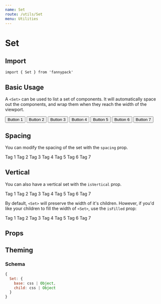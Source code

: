 ```yaml
---
name: Set
route: /utils/Set
menu: Utilities
---
```



# Set

## Import

`import { Set } from 'fannypack'`

## Basic Usage

A `<Set>` can be used to list a set of components. It will automatically space out the components, and wrap them when they reach the width of the viewport.

<Playground>
  <Set>
    <Button>Button 1</Button>
    <Button>Button 2</Button>
    <Button>Button 3</Button>
    <Button>Button 4</Button>
    <Button>Button 5</Button>
    <Button>Button 6</Button>
    <Button>Button 7</Button>
  </Set>
</Playground>

## Spacing

You can modify the spacing of the set with the `spacing` prop.

<Playground>
  <Set spacing="minor-1">
    <Tag>Tag 1</Tag>
    <Tag>Tag 2</Tag>
    <Tag>Tag 3</Tag>
    <Tag>Tag 4</Tag>
    <Tag>Tag 5</Tag>
    <Tag>Tag 6</Tag>
    <Tag>Tag 7</Tag>
  </Set>
</Playground>

## Vertical

You can also have a vertical set with the `isVertical` prop.

<Playground>
  <Set isVertical spacing="minor-1">
    <Tag>Tag 1</Tag>
    <Tag>Tag 2</Tag>
    <Tag>Tag 3</Tag>
    <Tag>Tag 4</Tag>
    <Tag>Tag 5</Tag>
    <Tag>Tag 6</Tag>
    <Tag>Tag 7</Tag>
  </Set>
</Playground>

By default, `<Set>` will preserve the width of it's children. However, if you'd like your children to fill the width of `<Set>`, use the `isFilled` prop:

<Playground>
  <Set isVertical isFilled spacing="minor-1">
    <Tag>Tag 1</Tag>
    <Tag>Tag 2</Tag>
    <Tag>Tag 3</Tag>
    <Tag>Tag 4</Tag>
    <Tag>Tag 5</Tag>
    <Tag>Tag 6</Tag>
    <Tag>Tag 7</Tag>
  </Set>
</Playground>

## Props

<PropsTable component={Set} />

## Theming

### Schema

```jsx
{
  Set: {
    base: css | Object,
    child: css | Object
  }
}
```
